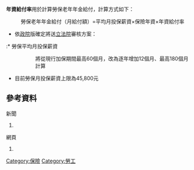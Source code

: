 '''年資給付率'''用於計算勞保老年年金給付，計算方式如下：
:勞保老年年金給付（月給付額）=平均月投保薪資×保險年資×年資給付率

* 依[[行政院|政院]]版確定將送[[立法院|立法院]]審核方案：
:* 勞保平均月投保薪資
:: 將從現行加保期間最高60個月，改為逐年增加12個月、最高180個月計算
:* 年資給付率
:: 1.55%

* 目前勞保月投保薪資上限為45,800元

==參考資料==
;新聞
# {{cite news |author=楊湘鈞 |title=政院拍板改革案 勞保年金平均每月減500元 |url=http://udn.com/NEWS/NATIONAL/NATS4/7857023.shtml |publisher=聯合新聞網 |date=2013-04-26 |accessdate=2013-04-26 |archive-date=2013-04-28 |archive-url=https://web.archive.org/web/20130428044852/http://udn.com/NEWS/NATIONAL/NATS4/7857023.shtml |dead-url=no }}
;網頁
# {{Cite web |url= http://www.cla.gov.tw/cgi-bin/Message/MM_msg_control?mode=viewnews&ts=50b73be6:f7b |title= 勞工工作年資35年，退休時替代率可達75％ |author= 勞保處 |date= 2012-11-29 |publisher= 勞委會新聞聯絡室 |language= zh-hant |accessdate= 2013-04-26 |quote= 勞保老年年金給付按平均月投保薪資×保險年資×年資給付率1.55％計算 }}{{Dead link|date=2018年6月 |bot=InternetArchiveBot |fix-attempted=no }}

[[Category:保險|Category:保險]]
[[Category:勞工|Category:勞工]]